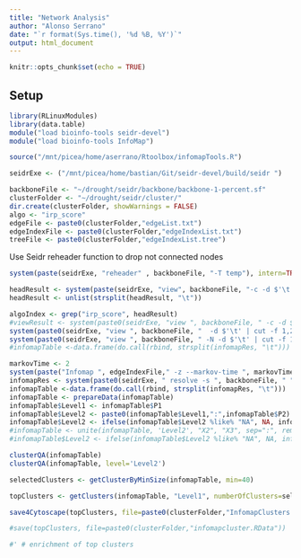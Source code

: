 ```yaml
---
title: "Network Analysis"
author: "Alonso Serrano"
date: "`r format(Sys.time(), '%d %B, %Y')`"
output: html_document
---
```



```r
knitr::opts_chunk$set(echo = TRUE)
```

## Setup

```r
library(RLinuxModules)
library(data.table)
module("load bioinfo-tools seidr-devel")
module("load bioinfo-tools InfoMap")

source("/mnt/picea/home/aserrano/Rtoolbox/infomapTools.R")

seidrExe <- ("/mnt/picea/home/bastian/Git/seidr-devel/build/seidr ")

backboneFile <- "~/drought/seidr/backbone/backbone-1-percent.sf"
clusterFolder <- "~/drought/seidr/cluster/"
dir.create(clusterFolder, showWarnings = FALSE)
algo <- "irp_score"
edgeFile <- paste0(clusterFolder,"edgeList.txt")
edgeIndexFile <- paste0(clusterFolder,"edgeIndexList.txt")
treeFile <- paste0(clusterFolder,"edgeIndexList.tree")

```
Use Seidr reheader function to drop not connected nodes
```r
system(paste(seidrExe, "reheader" , backboneFile, "-T temp"), intern=TRUE)

```
```r

headResult <- system(paste(seidrExe, "view", backboneFile, "-c -d $'\t' ", "| head -n 1"), intern=TRUE)
headResult <- unlist(strsplit(headResult, "\t"))

algoIndex <- grep("irp_score", headResult)
#viewResult <- system(paste0(seidrExe, "view ", backboneFile, " -c -d $'\t' | cut -f 1,2,",algoIndex), intern=TRUE)
system(paste0(seidrExe, "view ", backboneFile, "  -d $'\t' | cut -f 1,2,",algoIndex, " > ",edgeFile), intern=TRUE)
system(paste0(seidrExe, "view ", backboneFile, " -N -d $'\t' | cut -f 1,2,",algoIndex," >",edgeIndexFile), intern=TRUE)
#infomapTable <-data.frame(do.call(rbind, strsplit(infomapRes, "\t")))
```


```r
markovTime <- 2
system(paste("Infomap ", edgeIndexFile," -z --markov-time ", markovTime," ", clusterFolder))
infomapRes <- system(paste0(seidrExe, " resolve -s ", backboneFile, " ", treeFile), intern=TRUE)
infomapTable <-data.frame(do.call(rbind, strsplit(infomapRes, "\t")))
infomapTable <- prepareData(infomapTable)
infomapTable$Level1 <- infomapTable$P1
infomapTable$Level2 <- paste0(infomapTable$Level1,":",infomapTable$P2)
infomapTable$Level2 <- ifelse(infomapTable$Level2 %like% "NA", NA, infomapTable$Level2)  
#infomapTable <- unite(infomapTable, 'Level2', "X2", "X3", sep=":", remove=FALSE)
#infomapTable$Level2 <- ifelse(infomapTable$Level2 %like% "NA", NA, infomapTable$Level2)  

clusterQA(infomapTable)
clusterQA(infomapTable, level='Level2')
```

```r
selectedClusters <- getClusterByMinSize(infomapTable, min=40)

topClusters <- getClusters(infomapTable, "Level1", numberOfClusters=selectedClusters)

save4Cytoscape(topClusters, file=paste0(clusterFolder,"InfomapClusters.tsv"))

#save(topClusters, file=paste0(clusterFolder,"infomapcluster.RData"))

#' # enrichment of top clusters


```